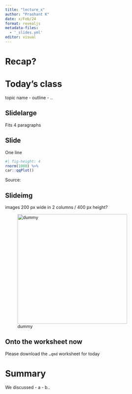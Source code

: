 ```yaml
---
title: "lecture_x"
author: "Prashant K"
date: x/Feb/24
format: revealjs
metadata-files: 
  - '_slides.yml'
editor: visual
---
```


# Recap?

# Today's class

topic name - outline - ..

## Slidelarge 

Fits 4 paragraphs

## Slide  {.smaller}

One line

```r
#| fig-height: 4
rnorm(1000) %>% 
car::qqPlot()
```

::: aside
Source:
:::

## Slideimg  {.smaller}

images 200 px wide in 2 columns / 400 px height?

![dummy](img/normal_dist_quartiles.jpg){width="356"}

## Onto the worksheet now

Please download the `…qmd` worksheet for today

# Summary

We discussed - a - b..
